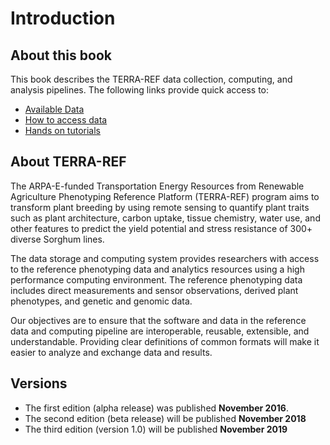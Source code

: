 # Introduction

## About this book

This book describes the TERRA-REF data collection, computing, and analysis pipelines. The following links provide quick access to:

* [Available Data](user-manual/what-data-is-available.md)
* [How to access data](user-manual/how-to-access-data/)
* [Hands on tutorials](tutorials.md)

## About TERRA-REF

The ARPA-E-funded Transportation Energy Resources from Renewable Agriculture Phenotyping Reference Platform \(TERRA-REF\) program aims to transform plant breeding by using remote sensing to quantify plant traits such as plant architecture, carbon uptake, tissue chemistry, water use, and other features to predict the yield potential and stress resistance of 300+ diverse Sorghum lines.

The data storage and computing system provides researchers with access to the reference phenotyping data and analytics resources using a high performance computing environment. The reference phenotyping data includes direct measurements and sensor observations, derived plant phenotypes, and genetic and genomic data.

Our objectives are to ensure that the software and data in the reference data and computing pipeline are interoperable, reusable, extensible, and understandable. Providing clear definitions of common formats will make it easier to analyze and exchange data and results.

## Versions

* The first edition \(alpha release\) was published **November 2016**.
* The second edition \(beta release\) will be published **November 2018** 
* The third edition \(version 1.0\) will be published **November 2019**

